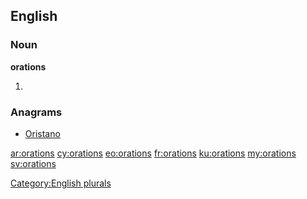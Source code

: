 ==English==

===Noun===
'''orations'''

# {{plural of|oration}}

===Anagrams===
* [[Oristano#English|Oristano]]

[[Category:English plurals]]

[[ar:orations]]
[[cy:orations]]
[[eo:orations]]
[[fr:orations]]
[[ku:orations]]
[[my:orations]]
[[sv:orations]]